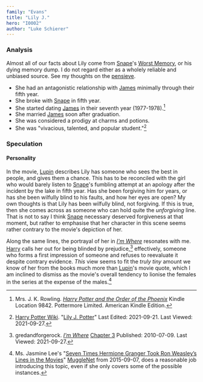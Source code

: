 ```yaml
---
family: "Evans"
title: "Lily J."
hero: "I0002"
author: "Luke Schierer"
---
```



### Analysis

Almost all of our facts about Lily come from [Snape]'s [Worst Memory][], or his
dying memory dump. I do not regard either as a wholely reliable and unbiased
source.  See my thoughts on the [pensieve][].

[pensieve]: <../../../magic/time/pensieve>

[Snape]: <../../snape/severus>

[Worst Memory]: <../../snape/severus/swm/>

* She had an antagonistic relationship with [James] minimally through their
  fifth year.
* She broke with [Snape] in fifth year. 
* She started dating [James] in their seventh year (1977-1978).[^20210927-3]
* She married [James] soon after graduation.
* She was considered a prodigy at charms and potions.
* She was "vivacious, talented, and popular student."[^20210927-1]

[^20210927-3]: Mrs. J. K. Rowling.
    _[Harry Potter and the Order of the Phoenix](https://www.goodreads.com/book/show/2.Harry_Potter_and_the_Order_of_the_Phoenix)_
    Kindle Location 9842. Pottermore Limited. American Kindle Edition. 

[^20210927-1]: [Harry Potter Wiki](https://harrypotter.fandom.com/).
    "[Lily J. Potter](https://harrypotter.fandom.com/wiki/Lily_J._Potter)"
    Last Edited: 2021-09-21. Last Viewed: 2021-09-27. 

### Speculation

#### Personality

In the movie, [Lupin] describes Lily has someone who sees the best in people, and
gives them a chance.  This has to be reconciled with the girl who would barely
listen to [Snape]'s fumbling attempt at an apology after the incident by the
lake in fifth year.  Has she been forgiving him for years, or has she been
wilfully blind to his faults, and how her eyes are open?  My own thoughts is
that Lily has been wilfully blind, not forgiving.  If this is true, then she
comes across as someone who can hold quite the *unforgiving* line.  That is not
to say I think [Snape] necessary deserved forgiveness at that moment, but
rather to emphasise that her character in this scene seems rather contrary to
the movie's depiction of her.  

Along the same lines, the portrayal of her in _[I'm Where][GAFRIW1]_ resonates
with me.  [Harry] calls her out for being blinded by prejudice,[^20210927-4]
effectively, someone who forms a first impression of someone and refuses to
reevaluate it despite contrary evidence.  *This* view seems to fit the *truly
tiny* amount we know of her from the books much more than [Lupin]'s movie
quote, which I am inclined to dismiss as the movie's overall tendency to lionise
the females in the series at the expense of the males.[^20210927-2]  

[GAFRIW1]: https://www.fanfiction.net/s/6126906

[GAFRIW2]: https://www.fanfiction.net/s/6126906

[James]: <../../potter/james/>

[Harry]: <../../potter/harry_james/>

[Lupin]: <../../lupin/remus_john/>

[Snape]: <../../snape/severus/>

[^20210927-4]: gredandforgerock.
    _[I'm Where][GAFRIW2]_ [Chapter 3](https://www.fanfiction.net/s/6126906/3/I-m-Where)
    Published: 2010-07-09. Last Viewed: 2021-09-27. 

[^20210927-2]: Ms. Jasmine Lee's "[Seven Times Hermione Granger Took Ron
    Weasley’s Lines in the Movies](https://www.mugglenet.com/2015/09/7-times-hermione-granger-took-ron-weasleys-lines-in-the-movies/)"
    [MuggleNet](https://www.mugglenet.com/) from 2015-09-07, does a reasonable
    job introducing this topic, even if she only covers some of the possible
    instances. 

